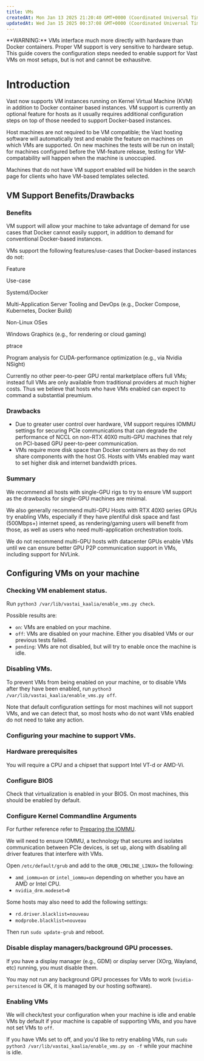 ```yaml
---
title: VMs
createdAt: Mon Jan 13 2025 21:20:40 GMT+0000 (Coordinated Universal Time)
updatedAt: Wed Jan 15 2025 00:37:08 GMT+0000 (Coordinated Universal Time)
---
```


<Warning>
**WARNING:**
VMs interface much more directly with hardware than Docker containers.
Proper VM support is very sensitive to hardware setup.
This guide covers the configuration steps needed to enable support for Vast VMs on most setups, but is not and cannot be exhausitve.
</Warning>

# Introduction

Vast now supports VM instances running on Kernel Virtual Machine (KVM) in addition to Docker container based instances.
VM support is currently an optional feature for hosts as it usually requires additional configuration steps on top of those needed to support Docker-based instances.

Host machines are not required to be VM compatible; the Vast hosting software will automatically test and enable the feature on machines on which VMs are supported.
On new machines the tests will be run on install; for machines configured before the VM-feature release, testing for VM-compatability will happen when the machine is unoccupied.

Machines that do not have VM support enabled will be hidden in the search page for clients who have VM-based templates selected.

## VM Support Benefits/Drawbacks

### Benefits

VM support will allow your machine to take advantage of demand for use cases that Docker cannot easily support, in addition to demand for conventional Docker-based instances.

VMs support the following features/use-cases that Docker-based instances do not:

<Columns cols={2}>
  <p>Feature</p>
  <p>Use-case</p>
</Columns>

Systemd/Docker

Multi-Application Server Tooling and DevOps (e.g., Docker Compose, Kubernetes, Docker Build)

Non-Linux OSes

Windows Graphics (e.g., for rendering or cloud gaming)

ptrace

Program analysis for CUDA-performance optimization (e.g., via Nvidia NSight)

Currently no other peer-to-peer GPU rental marketplace offers full VMs; instead full VMs are only available from traditional providers at much higher costs.
Thus we believe that hosts who have VMs enabled can expect to command a substantial preumium.

### Drawbacks

- Due to greater user control over hardware, VM support requires IOMMU settings for securing PCIe communications that can degrade the performance of NCCL on non-RTX 40X0 multi-GPU machines that rely on PCI-based GPU peer-to-peer communication.
- VMs require more disk space than Docker containers as they do not share components with the host OS. Hosts with VMs enabled may want to set higher disk and internet bandwidth prices.

### Summary

We recommend all hosts with single-GPU rigs to try to ensure VM support as the drawbacks for single-GPU machines are minimal.

We also generally recommend multi-GPU Hosts with RTX 40X0 series GPUs try enabling VMs, especially if they have plentiful disk space and fast (500Mbps+) internet speed,
as rendering/gaming users will benefit from those, as well as users who need multi-application orchestration tools.

We do not recommend multi-GPU hosts with datacenter GPUs enable VMs until we can ensure better GPU P2P communication support in VMs, including support for NVLink.

## Configuring VMs on your machine

### Checking VM enablement status.

Run `python3 /var/lib/vastai_kaalia/enable_vms.py check`.

Possible results are:

- `on`: VMs are enabled on your machine.
- `off`: VMs are disabled on your machine. Either you disabled VMs or our previous tests failed.
- `pending`: VMs are not disabled, but will try to enable once the machine is idle.

### Disabling VMs.

To prevent VMs from being enabled on your machine, or to disable VMs after they have been enabled, run `python3 /var/lib/vastai_kaalia/enable_vms.py off`.

Note that default configuration settings for most machines will not support VMs, and we can detect that, so most hosts who do not want VMs enabled do not need to take any action.

### Configuring your machine to support VMs.

### Hardware prerequisites

You will require a CPU and a chipset that support Intel VT-d or AMD-Vi.

### Configure BIOS

Check that virtualization is enabled in your BIOS. On most machines, this should be enabled by default.

### Configure Kernel Commandline Arguments

For further reference refer to [Preparing the IOMMU](https://ubuntu.com/server/docs/gpu-virtualization-with-qemu-kvm#preparing-the-input-output-memory-management-unit-iommu).

We will need to ensure IOMMU, a technology that secures and isolates communication between PCIe devices, is set up, along with disabling all driver features that interfere with VMs.

Open `/etc/default/grub` and add to the `GRUB_CMDLINE_LINUX=` the following:

- `amd_iommu=on` or `intel_iommu=on` depending on whether you have an AMD or Intel CPU.
- `nvidia_drm.modeset=0`

Some hosts may also need to add the following settings:

- `rd.driver.blacklist=nouveau`
- `modprobe.blacklist=nouveau`

Then run `sudo update-grub` and reboot.

### Disable display managers/background GPU processes.

If you have a display manager (e.g., GDM) or display server (XOrg, Wayland, etc) running, you must disable them.

You may not run any background GPU processes for VMs to work (`nvidia-persitenced` is OK, it is managed by our hosting software).

### Enabling VMs

We will check/test your configuration when your machine is idle and enable VMs by default if your machine is capable of supporting VMs, and you have not set VMs to `off`.

If you have VMs set to off, and you'd like to retry enabling VMs, run `sudo python3 /var/lib/vastai_kaalia/enable_vms.py on -f` while your machine is idle.
